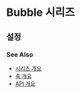 # Bubble 시리즈

## 설정

### See Also

- [시리즈 개요](/guide/series)
- [축 개요](/guide/axes)
- [API 개요](/docs)